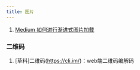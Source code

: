 ```yaml
---
title: 图片
---
```


1. [Medium 如何进行渐进式图片加载](https://jmperezperez.com/blog/medium-image-progressive-loading-placeholder/)

### 二维码

1. [草料]二维码(https://cli.im/)：web端二维码编解码
